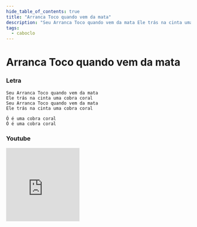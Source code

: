 ```yaml
---
hide_table_of_contents: true
title: "Arranca Toco quando vem da mata"
description: "Seu Arranca Toco quando vem da mata Ele trás na cinta uma cobra coral Seu Arranca Toco quando vem da mata Ele trás na cinta uma cobra coral Ó é uma cobra coral Ó é uma cobra coral"
tags:
  - caboclo
---
```


# Arranca Toco quando vem da mata

### Letra

```text
Seu Arranca Toco quando vem da mata
Ele trás na cinta uma cobra coral
Seu Arranca Toco quando vem da mata
Ele trás na cinta uma cobra coral

Ó é uma cobra coral
Ó é uma cobra coral
```

### Youtube

<iframe
  width="200"
  height="200"
  src="https://www.youtube.com/embed/422IwKwcwtc"
  title="YouTube video player"
  frameborder="0"
  allow="accelerometer; autoplay; clipboard-write; encrypted-media; gyroscope; picture-in-picture; web-share"
  referrerpolicy="strict-origin-when-cross-origin"
  allowfullscreen
></iframe>